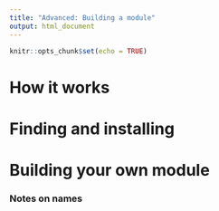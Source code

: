 ```yaml
---
title: "Advanced: Building a module"
output: html_document
---
```


```r
knitr::opts_chunk$set(echo = TRUE)
```



# How it works

# Finding and installing

# Building your own module

### Notes on names